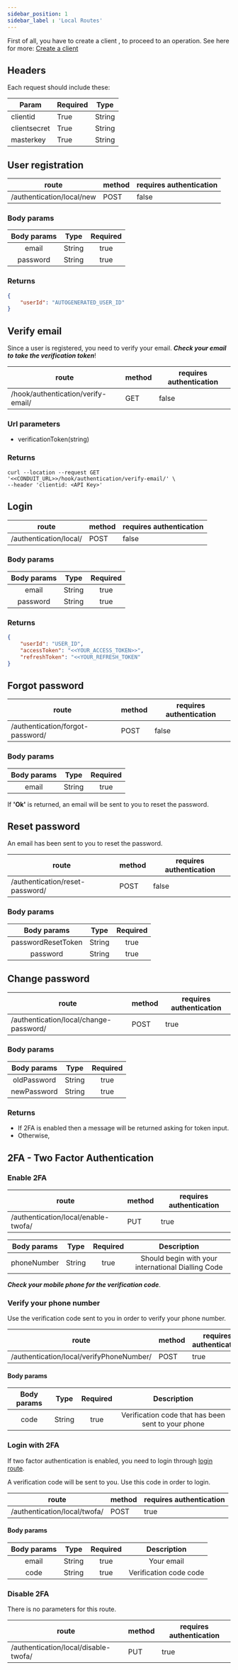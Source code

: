 ```yaml
---
sidebar_position: 1
sidebar_label : 'Local Routes'
---
```


First of all, you have to create a client , to proceed to an operation.
See here for more: [Create a client](../../../../core/security)

## Headers
Each request should include these:

| Param      | Required |       Type |
| ----------- | ----------- | ----------- |
| clientid      | True        |   String
| clientsecret   | True       |  String
| masterkey    |  True        | String



## User registration

| route                      | method        | requires authentication |
| -----------                | -----------   | -----------             |
| /authentication/local/new  | POST          |  false                  |

### Body params
| Body params | Type | Required
| :-----------------: | :----: | :---------------------: |
| email |  String   |      true   |
| password |  String   |      true   |

### Returns
```json
{
    "userId": "AUTOGENERATED_USER_ID"
}
```

## Verify email
Since  a user is registered, you need to verify your email. ***Check your email to take the verification token***!

| route             | method |       requires authentication |
| -----------       | -----------   | ----------- |
| /hook/authentication/verify-email/      | GET       |  false


### Url parameters
- verificationToken(string)

### Returns

```tsx
curl --location --request GET '<<CONDUIT_URL>>/hook/authentication/verify-email/' \
--header 'clientid: <API Key>'
```
## Login

| route             | method |       requires authentication |
| -----------       | -----------   | ----------- |
| /authentication/local/      | POST       |  false

### Body params
| Body params | Type | Required
| :-----------------: | :----: | :---------------------: |
| email |  String   |      true   |
| password |  String   |      true   |


### Returns
```json
{
    "userId": "USER_ID",
    "accessToken": "<<YOUR_ACCESS_TOKEN>>",
    "refreshToken": "<<YOUR_REFRESH_TOKEN"
}
```

## Forgot password

| route             | method |       requires authentication |
| -----------       | -----------   | ----------- |
| /authentication/forgot-password/      | POST       |  false

### Body params
| Body params | Type | Required
| :-----------------: | :----: | :---------------------: |
| email |  String   |      true   |



If **'Ok'** is returned, an email will be sent to you to reset the password.

## Reset password
 An email has been sent to you to reset the password.

| route             | method |       requires authentication |
| -----------       | -----------   | ----------- |
| /authentication/reset-password/      | POST       |  false

### Body params
| Body params | Type | Required
| :-----------------: | :----: | :---------------------: |
| passwordResetToken |  String   |      true   |
| password |  String   |      true   |


## Change password

| route             | method        |       requires authentication |
| -----------       | -----------   | ----------- |
| /authentication/local/change-password/      | POST       |  true

### Body params
| Body params | Type | Required
| :-----------------: | :----: | :---------------------: |
| oldPassword |  String   |      true   |
| newPassword |  String   |      true   |


### Returns
- If 2FA is enabled then a message will be returned asking for token input.
- Otherwise,

## 2FA - Two Factor Authentication

### Enable 2FA
| route             | method        |       requires authentication |
| -----------       | -----------   | ----------- |
| /authentication/local/enable-twofa/      | PUT       |  true

| Body params | Type | Required | Description
| :-----------------: | :----: | :---------------------: | :---------------------: |
| phoneNumber |  String   |      true   | Should begin with your international Dialling Code


***Check your mobile phone for the verification code***.

### Verify your phone number
Use the verification code sent to you in order to verify your phone number.

| route             | method        |       requires authentication |
| -----------       | -----------   | ----------- |
| /authentication/local/verifyPhoneNumber/      | POST       |  true

#### Body params
| Body params | Type | Required | Description
| :-----------------: | :----: | :---------------------: | :---------------------: |
| code |  String   |      true   | Verification code that has been sent to your phone


### Login with 2FA

If two factor authentication is enabled, you need to login through [login route](#login).

A verification code will be sent to you. Use this code in order to login.

| route             | method        |       requires authentication |
| -----------       | -----------   | ----------- |
| /authentication/local/twofa/      | POST       |  true

#### Body params
| Body params | Type | Required | Description
| :-----------------: | :----: | :---------------------: | :---------------------: |
| email |  String   |      true   | Your email
| code |  String   |      true   | Verification code code

### Disable 2FA
There is no parameters for this route.

| route             | method        |       requires authentication |
| -----------       | -----------   | ----------- |
| /authentication/local/disable-twofa/      | PUT       |  true